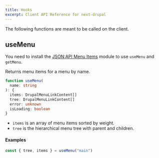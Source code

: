 ```yaml
---
title: Hooks
excerpt: Client API Reference for next-drupal
---
```


<Callout>

The following functions are meant to be called on the client.

</Callout>

## useMenu

<Callout type="accent">

You need to install the [JSON:API Menu Items](https://www.drupal.org/project/jsonapi_menu_items) module to use `useMenu` and `getMenu`.

</Callout>

Returns menu items for a menu by name.

```ts
function useMenu(
  name: string
): {
  items: DrupalMenuLinkContent[]
  tree: DrupalMenuLinkContent[]
  error: unknown
  isLoading: boolean
}
```

- `items` is an array of menu items sorted by weight.
- `tree` is the hierarchical menu tree with parent and children.

#### Examples

```ts
const { tree, items } = useMenu("main")
```

